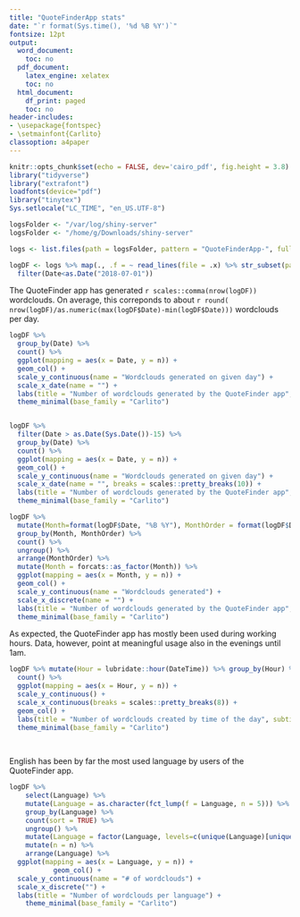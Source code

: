 ```yaml
---
title: "QuoteFinderApp stats"
date: "`r format(Sys.time(), '%d %B %Y')`"
fontsize: 12pt
output:
  word_document:
    toc: no
  pdf_document:
    latex_engine: xelatex
    toc: no
  html_document:
    df_print: paged
    toc: no
header-includes:
- \usepackage{fontspec}
- \setmainfont{Carlito}
classoption: a4paper
---
```


```r
knitr::opts_chunk$set(echo = FALSE, dev='cairo_pdf', fig.height = 3.8)
library("tidyverse")
library("extrafont")
loadfonts(device="pdf")
library("tinytex")
Sys.setlocale("LC_TIME", "en_US.UTF-8")
```

```r
logsFolder <- "/var/log/shiny-server"
logsFolder <- "/home/g/Downloads/shiny-server"

logs <- list.files(path = logsFolder, pattern = "QuoteFinderApp-", full.names = TRUE, include.dirs = FALSE)

logDF <- logs %>% map(., .f = ~ read_lines(file = .x) %>% str_subset(pattern = "-Wordcloud")) %>% unlist() %>% as.data.frame() %>% separate(col = ".", into = c("Date", "Rest"), sep = " ") %>% separate(col = "Rest", into = c("Hour", "Wordcloud", "Language"), sep = "-") %>% mutate(Date = as.Date(Date)) %>%  mutate(DateTime = paste(Date, Hour, sep = "-")) %>% mutate(DateTime = lubridate::ymd_hms(DateTime)) %>% mutate(DateTime = format(DateTime, tz = "CET")) %>% 
  filter(Date<as.Date("2018-07-01"))
```

The QuoteFinder app has generated `r scales::comma(nrow(logDF))` wordclouds. On average, this correponds to about `r round( nrow(logDF)/as.numeric(max(logDF$Date)-min(logDF$Date)))` wordclouds per day.

```r

logDF %>% 
  group_by(Date) %>% 
  count() %>% 
  ggplot(mapping = aes(x = Date, y = n)) + 
  geom_col() +
  scale_y_continuous(name = "Wordclouds generated on given day") +
  scale_x_date(name = "") +
  labs(title = "Number of wordclouds generated by the QuoteFinder app", subtitle = paste("Between ", format(min(logDF$Date), "%d %B %Y"), " and ", format(max(logDF$Date), "%d %B %Y"))) +
  theme_minimal(base_family = "Carlito") 



```

```r

logDF %>% 
  filter(Date > as.Date(Sys.Date())-15) %>% 
  group_by(Date) %>% 
  count() %>% 
  ggplot(mapping = aes(x = Date, y = n)) + 
  geom_col() +
  scale_y_continuous(name = "Wordclouds generated on given day") +
  scale_x_date(name = "", breaks = scales::pretty_breaks(10)) +
  labs(title = "Number of wordclouds generated by the QuoteFinder app", subtitle = paste("Between ", format(min(logDF$Date), "%d %B %Y"), " and ", format(max(logDF$Date), "%d %B %Y"))) +
  theme_minimal(base_family = "Carlito") 
```



```r
logDF %>% 
  mutate(Month=format(logDF$Date, "%B %Y"), MonthOrder = format(logDF$Date, "%Y%m")) %>% 
  group_by(Month, MonthOrder) %>% 
  count() %>% 
  ungroup() %>% 
  arrange(MonthOrder) %>% 
  mutate(Month = forcats::as_factor(Month)) %>% 
  ggplot(mapping = aes(x = Month, y = n)) + 
  geom_col() +
  scale_y_continuous(name = "Wordclouds generated") +
  scale_x_discrete(name = "") +
  labs(title = "Number of wordclouds generated by the QuoteFinder app", subtitle = paste("Between ", format(min(logDF$Date), "%d %B %Y"), " and ", format(max(logDF$Date), "%d %B %Y"))) +
  theme_minimal(base_family = "Carlito") 
```


As expected, the QuoteFinder app has mostly been used during working hours. Data, however, point at meaningful usage also in the evenings until 1am. 

```r
logDF %>% mutate(Hour = lubridate::hour(DateTime)) %>% group_by(Hour) %>% 
  count() %>% 
  ggplot(mapping = aes(x = Hour, y = n)) +
  scale_y_continuous() +
  scale_x_continuous(breaks = scales::pretty_breaks(8)) +
  geom_col() +
  labs(title = "Number of wordclouds created by time of the day", subtitle = paste("Between ", format(min(logDF$Date), "%d %B %Y"), " and ", format(max(logDF$Date), "%d %B %Y"))) +
  theme_minimal(base_family = "Carlito") 
  
  
```


English has been by far the most used language by users of the QuoteFinder app. 

```r

logDF %>%
    select(Language) %>%
    mutate(Language = as.character(fct_lump(f = Language, n = 5))) %>% 
    group_by(Language) %>% 
    count(sort = TRUE) %>% 
    ungroup() %>% 
    mutate(Language = factor(Language, levels=c(unique(Language)[unique(Language)!="Other"], 'Other'))) %>% 
    mutate(n = n) %>% 
    arrange(Language) %>% 
  ggplot(mapping = aes(x = Language, y = n)) +
           geom_col() + 
  scale_y_continuous(name = "# of wordclouds") +
  scale_x_discrete("") +
  labs(title = "Number of wordclouds per language") +
    theme_minimal(base_family = "Carlito") 
 
```

